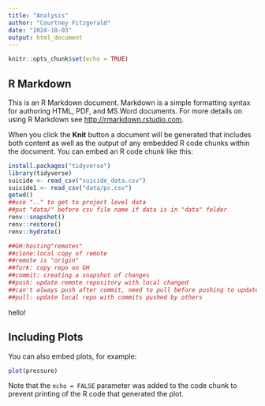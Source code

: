 ```yaml
---
title: "Analysis"
author: "Courtney Fitzgerald"
date: "2024-10-03"
output: html_document
---
```


```r
knitr::opts_chunk$set(echo = TRUE)
```

## R Markdown

This is an R Markdown document. Markdown is a simple formatting syntax for authoring HTML, PDF, and MS Word documents. For more details on using R Markdown see <http://rmarkdown.rstudio.com>.

When you click the **Knit** button a document will be generated that includes both content as well as the output of any embedded R code chunks within the document. You can embed an R code chunk like this:

```r
install.packages("tidyverse")
library(tidyverse)
suicide <- read_csv("suicide_data.csv")
suicide1 <- read_csv("data/pc.csv")
getwd()
##use ".." to get to project level data 
##put "data/" before csv file name if data is in "data" folder 
renv::snapshot()
renv::restore()
renv::hydrate()

##GH:hosting"remotes"
##clone:local copy of remote
##remote is "origin"
##fork: copy repo on GH
##commit: creating a snapshot of changes
##push: update remote repository with local changed
##can't always push after commit, need to pull before pushing to update repo
##pull: update local repo with commits pushed by others 
```
hello!

## Including Plots

You can also embed plots, for example:

```r
plot(pressure)
```

Note that the `echo = FALSE` parameter was added to the code chunk to prevent printing of the R code that generated the plot.
